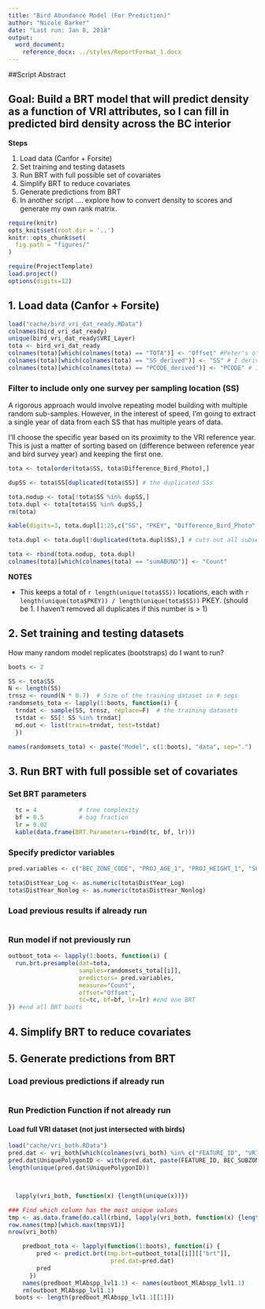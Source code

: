 ```yaml
---
title: "Bird Abundance Model (For Prediction)" 
author: "Nicole Barker"
date: "Last run: Jan 8, 2018"
output: 
  word_document:
    reference_docx: ../styles/ReportFormat_1.docx
---
```


##Script Abstract



## Goal: Build a BRT model that will predict density as a function of VRI attributes, so I can fill in predicted bird density across the BC interior 



**Steps **

1. Load data (Canfor + Forsite)
2. Set training and testing datasets
3. Run BRT with full possible set of covariates
4. Simplify BRT to reduce covariates
5. Generate predictions from BRT
6. In another script .... explore how to convert density to scores and generate my own rank matrix. 


``` r
require(knitr)
opts_knit$set(root.dir = '..')
knitr::opts_chunk$set(
  fig.path = "figures/"
)
```

``` r
require(ProjectTemplate)
load.project()
options(digits=12)
```

## 1. Load data (Canfor + Forsite)

``` r
load("cache/bird_vri_dat_ready.RData")
colnames(bird_vri_dat_ready)
unique(bird_vri_dat_ready$VRI_Layer)
tota <- bird_vri_dat_ready
colnames(tota)[which(colnames(tota) == "TOTA")] <- "Offset" #Peter's offsets had "TOTA" as the column name. Mine had "offset". This changes Peter's column to the consistent one. 
colnames(tota)[which(colnames(tota) == "SS_derived")] <- "SS" # I derived SS from PKEY in a previous file. Here I rename it to SS
colnames(tota)[which(colnames(tota) == "PCODE_derived")] <- "PCODE" # I derived PCODE from PKEY in a previous file. Here I rename it to PCODE
```

### Filter to include only one survey per sampling location (SS)

A rigorous approach would involve repeating model building with multiple random sub-samples. However, in the interest of speed, I'm going to extract a single year of data from each SS that has multiple years of data. 

I'll choose the specific year based on its proximity to the VRI reference year. This is just a matter of sorting based on (difference between reference year and bird survey year) and keeping the first one. 

``` r
tota <- tota[order(tota$SS, tota$Difference_Bird_Photo),]

dupSS <- tota$SS[duplicated(tota$SS)] # the duplicated SSs

tota.nodup <- tota[!tota$SS %in% dupSS,]
tota.dupl <- tota[tota$SS %in% dupSS,]
rm(tota)

kable(digits=3, tota.dupl[1:25,c("SS", "PKEY", "Difference_Bird_Photo", "Age")])

tota.dupl <- tota.dupl[!duplicated(tota.dupl$SS),] # cuts out all subsequently duplicated rows while keeping the first for each SS

tota <- rbind(tota.nodup, tota.dupl)
colnames(tota)[which(colnames(tota) == "sumABUND")] <- "Count"
```

**NOTES**

* This keeps a total of `r length(unique(tota$SS))` locations, each with `r length(unique(tota$PKEY)) / length(unique(tota$SS))` PKEY. (should be 1. I haven't removed all duplicates if this number is > 1)

## 2. Set training and testing datasets

How many random model replicates (bootstraps) do I want to run? 

``` r
boots <- 2
```

``` r
SS <- tota$SS
N <- length(SS)
trnsz <- round(N * 0.7)  # Size of the training dataset in # segs
randomsets_tota <- lapply(1:boots, function(i) {
  trndat <- sample(SS, trnsz, replace=F)  # the training datasets
  tstdat <- SS[! SS %in% trndat]
  md.out <- list(train=trndat, test=tstdat)  
  })

names(randomsets_tota) <- paste("Model", c(1:boots), "data", sep=".")
```


## 3. Run BRT with full possible set of covariates

### Set BRT parameters

``` r
  tc = 4            # tree complexity 
  bf = 0.5          # bag fraction
  lr = 0.02
  kable(data.frame(BRT.Parameters=rbind(tc, bf, lr)))
```

### Specify predictor variables

``` r
pred.variables <- c("BEC_ZONE_CODE", "PROJ_AGE_1", "PROJ_HEIGHT_1", "SPECIES_CD_1", "SPECIES_CD_2", "SPECIES_PCT_1", "SPECIES_PCT_2", "BEC_SUBZONE", "CROWN_CLOSURE", "DistYear_Log", "DistYear_Nonlog")

tota$DistYear_Log <- as.numeric(tota$DistYear_Log)
tota$DistYear_Nonlog <- as.numeric(tota$DistYear_Nonlog)
```

### Load previous results if already run

``` {}

```

### Run model if not previously run

``` r
outboot_tota <- lapply(1:boots, function(i) {
  run.brt.presample(dat=tota,
                    samples=randomsets_tota[[i]],
                    predictors= pred.variables,
                    measure="Count", 
                    offset="Offset",
                    tc=tc, bf=bf, lr=lr) #end one BRT
}) #end all BRT boots
```
  
## 4. Simplify BRT to reduce covariates



## 5. Generate predictions from BRT

### Load previous predictions if already run

``` r
  
  
```

### Run Prediction Function if not already run

#### Load full VRI dataset (not just intersected with birds)

``` r
load("cache/vri_both.RData")
pred.dat <- vri_both[which(colnames(vri_both) %in% c("FEATURE_ID", "VRI_Layer", pred.variables))]
pred.dat$UniquePolygonID <- with(pred.dat, paste(FEATURE_ID, BEC_SUBZONE, SPECIES_CD_1, SPECIES_CD_2, PROJ_AGE_1, PROJ_HEIGHT_1, CROWN_CLOSURE))
length(unique(pred.dat$UniquePolygonID))



  lapply(vri_both, function(x) {length(unique(x))})

### Find which column has the most unique values
tmp <- as.data.frame(do.call(rbind, lapply(vri_both, function(x) {length(unique(x))})))
row.names(tmp)[which.max(tmp$V1)]
nrow(vri_both)


```



``` r
    predboot_tota <- lapply(function(1:boots), function(i) {
        pred <- predict.brt(tmp.brt=outboot_tota[[i]][["brt"]],
                             pred.dat=pred.dat)
        pred        
      }) 
    names(predboot_MlAbspp_lvl1.1) <- names(outboot_MlAbspp_lvl1.1)
    rm(outboot_MlAbspp_lvl1.1)
  boots <- length(predboot_MlAbspp_lvl1.1[[1]])
```

